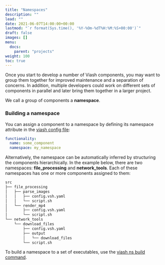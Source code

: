 ```yaml
---
title: "Namespaces"
description: ""
lead: ""
date: 2021-06-07T14:00:00+00:00
lastmod: "`r format(Sys.time(), '%Y-%Om-%dT%H:%M:%S+00:00')`"
draft: false
images: []
menu:
  docs:
    parent: "projects"
weight: 100
toc: true
---
```


Once you start to develop a number of Viash components, you may want to group them together for improved maintenance and a separation of concerns.
In addition, multiple developers could work on different sets of components in parallel and later bring them together in a larger project.   
    
We call a group of components a **namespace**.

### Building a namespace

You can assign a component to a namespace by defining its namespace attribute in the [viash config file](/docs/reference_config/config):

```yaml
functionality:
  name: some_component
  namespace: my_namespace
```

Alternatively, the namespace can be automatically inferred by structuring the components hierarchically. In the example below, there are two namespaces: **file_processing** and **network_tools**. 
Each of these namespaces has one or more components assigned to them:

```bash
src
├── file_processing
│   ├── parse_images
│   │   ├── config.vsh.yaml
│   │   └── script.sh
│   └── render_mp4
│       ├── config.vsh.yaml
│       └── script.sh
└── network_tools
    └── download_files
        ├── config.vsh.yaml
        ├── output
        │   └── download_files
        └── script.sh
```

To build a namespace to a set of executables, use the [viash ns build command](/docs/reference_commands/ns-build).